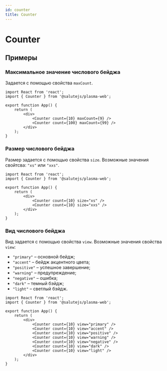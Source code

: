 ```yaml
---
id: counter
title: Counter
---
```



# Counter
<Description name="Counter" />
<PropsTable name="Counter"  exclude={['css']} />
<StorybookLink name="Counter" />

## Примеры

### Максимальное значение числового бейджа
Задается с помощью свойства `maxCount`.

```tsx live 
import React from 'react';
import { Counter } from '@salutejs/plasma-web';

export function App() {
    return (
        <div>
            <Counter count={10} maxCount={9} />
            <Counter count={100} maxCount={99} />
        </div>
    );
}
```

### Размер числового бейджа
Размер задается с помощью свойства `size`. Возможные значения свойтсва: `"xs"` или `"xxs"`.

```tsx live 
import React from 'react';
import { Counter } from '@salutejs/plasma-web';

export function App() {
    return (
        <div>
            <Counter count={10} size="xs" />
            <Counter count={10} size="xxs" />
        </div>
    );
}
```

### Вид числового бейджа
Вид задается с помощью свойства `view`. Возможные значения свойства `view`:

+ `"primary"` – основной бейдж;
+ `"accent"` – бейдж акцентного цвета;
+ `"positive"` – успешное завершение;
+ `"warning"` – предупреждение;
+ `"negative"` – ошибка;
+ `"dark"` – темный бэйдж;
+ `"light"` – светлый бэйдж.

```tsx live 
import React from 'react';
import { Counter } from '@salutejs/plasma-web';

export function App() {
    return (
        <div>
            <Counter count={10} view="primary" />
            <Counter count={10} view="accent" />
            <Counter count={10} view="positive" />
            <Counter count={10} view="warning" />
            <Counter count={10} view="negative" />
            <Counter count={10} view="dark" />
            <Counter count={10} view="light" />
        </div>
    );
}
```
